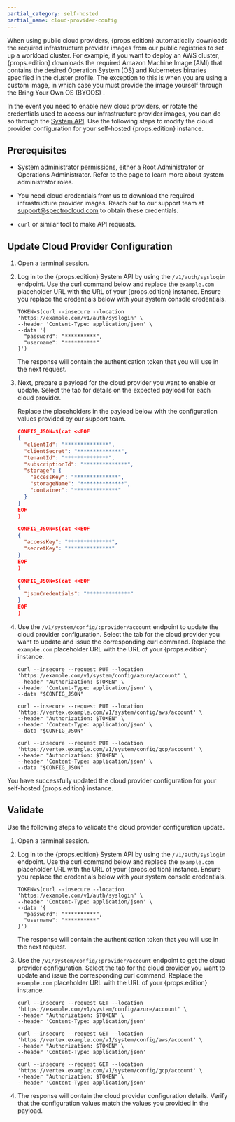 ```yaml
---
partial_category: self-hosted
partial_name: cloud-provider-config
---
```




When using public cloud providers, {props.edition} automatically downloads the required infrastructure provider images from our public registries to set up a workload cluster. 
For example, if you want to deploy an AWS cluster, {props.edition} downloads the required Amazon Machine Image (AMI) that contains the desired Operation System (OS) and Kubernetes binaries specified in the cluster profile. 
The exception to this is when you are using a custom image, in which case you must provide the image yourself through the Bring Your Own OS (BYOOS) <VersionedLink text="workflow" url="/byoos/image-builder/"  />.

In the event you need to enable new cloud providers, or rotate the credentials used to access our infrastructure provider images, you can do so through the [System API](https://docs.spectrocloud.com/api/v1/system/).
Use the following steps to modify the cloud provider configuration for your self-hosted {props.edition} instance.

## Prerequisites

- System administrator permissions, either a Root Administrator or Operations Administrator. Refer to the 
  <PaletteVertexUrlMapper
     edition={props.edition}
     text="System Administrators"
     url="/system-management/account-management"
   /> page to learn more about system administrator roles.

- You need cloud credentials from us to download the required infrastructure provider images. Reach out to our support team at [support@spectrocloud.com](mailto:support@spectrocloud.com) to obtain these credentials.

- `curl` or similar tool to make API requests.

## Update Cloud Provider Configuration

1. Open a terminal session.


2. Log in to the {props.edition} System API by using the `/v1/auth/syslogin` endpoint. Use the curl command below and replace the `example.com` placeholder URL with the URL of your {props.edition} instance.
Ensure you replace the credentials below with your system console credentials.

    ```shell
    TOKEN=$(curl --insecure --location 'https://example.com/v1/auth/syslogin' \
    --header 'Content-Type: application/json' \
    --data '{
      "password": "**********",
      "username": "**********"
    }')
    ```

    The response will contain the authentication token that you will use in the next request.


3. Next, prepare a payload for the cloud provider you want to enable or update. Select the tab for details on the expected payload for each cloud provider.

     Replace the placeholders in the payload below with the configuration values provided by our support team.

      <!-- prettier-ignore -->

      <Tabs groupId="provider">
      <TabItem value="Azure" label="Azure">

     
        
      ```json
      CONFIG_JSON=$(cat <<EOF
      {
        "clientId": "**************",
        "clientSecret": "**************",
        "tenantId": "**************",
        "subscriptionId": "**************",
        "storage": {
          "accessKey": "**************",
          "storageName": "**************",
          "container": "**************"
        }
      }
      EOF
      )
      ```
      </TabItem>
      <TabItem value="AWS" label="AWS">

     
        
      ```json
      CONFIG_JSON=$(cat <<EOF
      {
        "accessKey": "**************",
        "secretKey": "**************"
      }
      EOF
      )
      ```
      </TabItem>
      <TabItem value="GCP" label="GCP">

     
        
      ```json
      CONFIG_JSON=$(cat <<EOF
      {
        "jsonCredentials": "**************"
      }
      EOF
      )
      ```
      </TabItem>

      </Tabs>

4. Use the `/v1/system/config/:provider/account` endpoint to update the cloud provider configuration. Select the tab for the cloud provider you want to update and issue the corresponding curl command. Replace the `example.com` placeholder URL with the URL of your {props.edition} instance.

    <!-- prettier-ignore -->

    <Tabs groupId="provider">
    <TabItem value="Azure" label="Azure">

    ```shell
    curl --insecure --request PUT --location 'https://example.com/v1/system/config/azure/account' \
    --header "Authorization: $TOKEN" \
    --header 'Content-Type: application/json' \
    --data "$CONFIG_JSON"
    ```
    </TabItem>
    <TabItem value="AWS" label="AWS">

    ```shell
    curl --insecure --request PUT --location 'https://vertex.example.com/v1/system/config/aws/account' \
    --header "Authorization: $TOKEN" \
    --header 'Content-Type: application/json' \
    --data "$CONFIG_JSON"
    ```
    </TabItem>
    <TabItem value="GCP" label="GCP">

    ```shell
    curl --insecure --request PUT --location 'https://vertex.example.com/v1/system/config/gcp/account' \
    --header "Authorization: $TOKEN" \
    --header 'Content-Type: application/json' \
    --data "$CONFIG_JSON"
    ```
    </TabItem>

    </Tabs>


You have successfully updated the cloud provider configuration for your self-hosted {props.edition} instance.


## Validate

Use the following steps to validate the cloud provider configuration update.

1. Open a terminal session.


2. Log in to the {props.edition} System API by using the `/v1/auth/syslogin` endpoint. Use the curl command below and replace the `example.com` placeholder URL with the URL of your {props.edition} instance.
Ensure you replace the credentials below with your system console credentials.

    ```shell
    TOKEN=$(curl --insecure --location 'https://example.com/v1/auth/syslogin' \
    --header 'Content-Type: application/json' \
    --data '{
      "password": "**********",
      "username": "**********"
    }')
    ```

    The response will contain the authentication token that you will use in the next request.

3.  Use the `/v1/system/config/:provider/account` endpoint to get the cloud provider configuration. Select the tab for the cloud provider you want to update and issue the corresponding curl command. Replace the `example.com` placeholder URL with the URL of your {props.edition} instance.

    <!-- prettier-ignore -->

    <Tabs groupId="provider">
    <TabItem value="Azure" label="Azure">

    ```shell
    curl --insecure --request GET --location 'https://example.com/v1/system/config/azure/account' \
    --header "Authorization: $TOKEN" \
    --header 'Content-Type: application/json'
    ```
    </TabItem>
    <TabItem value="AWS" label="AWS">

    ```shell
    curl --insecure --request GET --location 'https://vertex.example.com/v1/system/config/aws/account' \
    --header "Authorization: $TOKEN" \
    --header 'Content-Type: application/json'
    ```
    </TabItem>
    <TabItem value="GCP" label="GCP">

    ```shell
    curl --insecure --request GET --location 'https://vertex.example.com/v1/system/config/gcp/account' \
    --header "Authorization: $TOKEN" \
    --header 'Content-Type: application/json'
    ```
    </TabItem>

    </Tabs>

4. The response will contain the cloud provider configuration details. Verify that the configuration values match the values you provided in the payload.